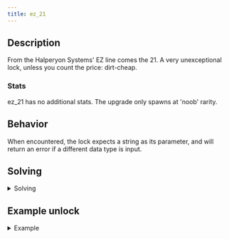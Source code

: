 ```yaml
---
title: ez_21
---
```


## Description

From the Halperyon Systems' EZ line comes the 21. A very unexceptional lock, unless you count
the price: dirt-cheap.

### Stats

ez_21 has no additional stats. The upgrade only spawns at 'noob' rarity.

## Behavior

When encountered, the lock expects a string as its parameter, and will return an error if a different data type is input.

## Solving

<details>
  <summary>Solving</summary>

The possible strings to solve an ez_21 are, "open", "unlock", and "release".

</details>

## Example unlock

<details>
  <summary>Example</summary>
```
  user.example_loc { ez_21: "open" }
```
</details>
